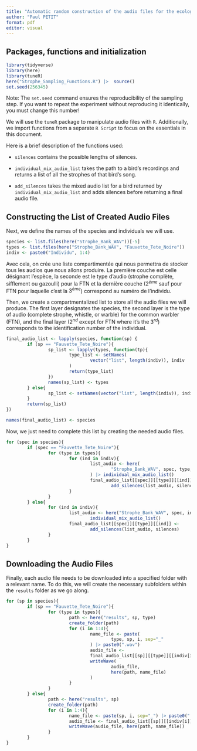 ---
title: "Automatic random construction of the audio files for the ecology practical"
author: "Paul PETIT"
format: pdf
editor: visual
---

::: {style="text-align: left"}
## Packages, functions and initialization

```{r setup, include=FALSE}
library(tidyverse)
library(here)
library(tuneR)
here("Strophe_Sampling_Functions.R") |>  source()
set.seed(256345)
```

Note: The `set.seed` command ensures the reproducibility of the sampling step. If you want to repeat the experiment without reproducing it identically, you must change this number!

We will use the `tuneR` package to manipulate audio files with `R`. Additionally, we import functions from a separate `R Script` to focus on the essentials in this document.

Here is a brief description of the functions used:

-   `silences` contains the possible lengths of silences.

-   `individual_mix_audio_list` takes the path to a bird's recordings and returns a list of all the strophes of that bird's song.

-   `add_silences` takes the mixed audio list for a bird returned by `individual_mix_audio_list` and adds silences before returning a final audio file.

## Constructing the List of Created Audio Files

Next, we define the names of the species and individuals we will use.

```{r variables}
species <- list.files(here("Strophe_Bank_WAV"))[-5]
types <- list.files(here("Strophe_Bank_WAV", "Fauvette_Tete_Noire"))
indiv <- paste0("Individu", 1:4)
```

Avec cela, on crée une liste compartimentée qui nous permettra de stocker tous les audios que nous allons produire. La première couche est celle désignant l'espèce, la seconde est le type d'audio (strophe complète, sifflement ou gazoulli) pour la FTN et la dernière couche ($2^{ème}$ sauf pour FTN pour laquelle c'est la $3^{ème}$) correspond au numéro de l'individu.

Then, we create a compartmentalized list to store all the audio files we will produce. The first layer designates the species, the second layer is the type of audio (complete strophe, whistle, or warble) for the common warbler (FTN), and the final layer ($2^{nd}$ except for FTN where it's the $3^{rd}$) corresponds to the identification number of the individual.

```{r storage_list}
final_audio_list <- lapply(species, function(sp) {
        if (sp == "Fauvette_Tete_Noire"){
                sp_list <- lapply(types, function(tp){
                        type_list <- setNames(
                                vector("list", length(indiv)), indiv
                        )
                        return(type_list)
                })
                names(sp_list) <- types
        } else{
                sp_list <- setNames(vector("list", length(indiv)), indiv)
        }
        return(sp_list)
})

names(final_audio_list) <- species
```

Now, we just need to complete this list by creating the needed audio files.

```{r}
for (spec in species){
        if (spec == "Fauvette_Tete_Noire"){
                for (type in types){
                        for (ind in indiv){
                                list_audio <- here(
                                        "Strophe_Bank_WAV", spec, type, ind
                                ) |> individual_mix_audio_list()
                                final_audio_list[[spec]][[type]][[ind]] <-
                                        add_silences(list_audio, silences)
                        }
                }
        } else{
                for (ind in indiv){
                        list_audio <- here("Strophe_Bank_WAV", spec, ind) |>
                                individual_mix_audio_list()
                        final_audio_list[[spec]][[type]][[ind]] <-
                                add_silences(list_audio, silences)
                }
        }
}
```

## Downloading the Audio Files

Finally, each audio file needs to be downloaded into a specified folder with a relevant name. To do this, we will create the necessary subfolders within the `results` folder as we go along.

```{r}
for (sp in species){
        if (sp == "Fauvette_Tete_Noire"){
                for (type in types){
                        path <- here("results", sp, type)
                        create_folder(path)
                        for (i in 1:4){
                                name_file <- paste(
                                        type, sp, i, sep="_"
                                ) |> paste0(".wav")
                                audio_file <-
                                final_audio_list[[sp]][[type]][[indiv[i]]]
                                writeWave(
                                        audio_file,
                                        here(path, name_file)
                                )
                        }
                }
        } else{
                path <- here("results", sp)
                create_folder(path)
                for (i in 1:4){
                        name_file <- paste(sp, i, sep="_") |> paste0(".wav")
                        audio_file <- final_audio_list[[sp]][[indiv[i]]]
                        writeWave(audio_file, here(path, name_file))
                }
        }
}
```
:::
